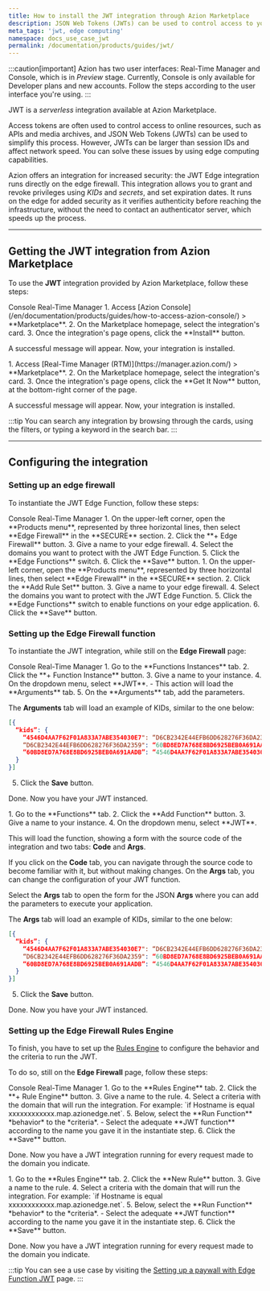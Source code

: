 ```yaml
---
title: How to install the JWT integration through Azion Marketplace
description: JSON Web Tokens (JWTs) can be used to control access to your online resources.
meta_tags: 'jwt, edge computing'
namespace: docs_use_case_jwt
permalink: /documentation/products/guides/jwt/
---
```



:::caution[important]
Azion has two user interfaces: Real-Time Manager and Console, which is in *Preview* stage. Currently, Console is only available for Developer plans and new accounts. Follow the steps according to the user interface you're using.
:::

JWT is a *serverless* integration available at Azion Marketplace.

Access tokens are often used to control access to online resources, such as APIs and media archives, and JSON Web Tokens (JWTs) can be used to simplify this process. However, JWTs can be larger than session IDs and affect network speed. You can solve these issues by using edge computing capabilities. 

Azion offers an integration for increased security: the JWT Edge integration runs directly on the edge firewall. This integration allows you to grant and revoke privileges using *KIDs* and *secrets*, and set expiration dates. It runs on the edge for added security as it verifies authenticity before reaching the infrastructure, without the need to contact an authenticator server, which speeds up the process.

---

## Getting the JWT integration from Azion Marketplace

To use the **JWT** integration provided by Azion Marketplace, follow these steps:

<Tabs client:visible>
    <Fragment slot="tab.console">Console</Fragment>
    <Fragment slot="tab.rtm">Real-Time Manager</Fragment>

<Fragment slot="panel.console">
1. Access [Azion Console](/en/documentation/products/guides/how-to-access-azion-console/) > **Marketplace**.
2. On the Marketplace homepage, select the integration's card.
3. Once the integration's page opens, click the **Install** button.

A successful message will appear. Now, your integration is installed.
</Fragment>

<Fragment slot="panel.rtm">
1. Access [Real-Time Manager (RTM)](https://manager.azion.com/) > **Marketplace**.
2. On the Marketplace homepage, select the integration's card.
3. Once the integration's page opens, click the **Get It Now** button, at the bottom-right corner of the page.

A successful message will appear. Now, your integration is installed.
</Fragment>

</Tabs>

:::tip
You can search any integration by browsing through the cards, using the filters, or typing a keyword in the search bar.
:::

---

## Configuring the integration

### Setting up an edge firewall

To instantiate the JWT Edge Function, follow these steps:

<Tabs client:visible>
    <Fragment slot="tab.console">Console</Fragment>
    <Fragment slot="tab.rtm">Real-Time Manager</Fragment>

<Fragment slot="panel.console">
1. On the upper-left corner, open the **Products menu**, represented by three horizontal lines, then select **Edge Firewall** in the **SECURE** section.
2. Click the **+ Edge Firewall** button.
3. Give a name to your edge firewall.
4. Select the domains you want to protect with the JWT Edge Function.
5. Click the **Edge Functions** switch.
6. Click the **Save** button.
</Fragment>

<Fragment slot="panel.rtm">
1. On the upper-left corner, open the **Products menu**, represented by three horizontal lines, then select **Edge Firewall** in the **SECURE** section.
2. Click the **Add Rule Set** button.
3. Give a name to your edge firewall.
4. Select the domains you want to protect with the JWT Edge Function.
5. Click the **Edge Functions** switch to enable functions on your edge application.
6. Click the **Save** button.
</Fragment>

</Tabs>

### Setting up the Edge Firewall function

To instantiate the JWT integration, while still on the **Edge Firewall** page:

<Tabs client:visible>
    <Fragment slot="tab.console">Console</Fragment>
    <Fragment slot="tab.rtm">Real-Time Manager</Fragment>

<Fragment slot="panel.console">
1. Go to the **Functions Instances** tab.
2. Click the **+ Function Instance** button.
3. Give a name to your instance.
4. On the dropdown menu, select **JWT**.
  - This action will load the **Arguments** tab.
5. On the **Arguments** tab, add the parameters.

The **Arguments** tab will load an example of KIDs, similar to the one below:

```json
[{
  “kids”: {
    “4546D4AA7F62F01A833A7ABE354030E7": “D6CB2342E44EFB6DD628276F36DA2359”,
    “D6CB2342E44EFB6DD628276F36DA2359": “60BD8ED7A768E8BD6925BEB0A691AADB”,
    “60BD8ED7A768E8BD6925BEB0A691AADB”: “4546D4AA7F62F01A833A7ABE354030E7”
  }
}]
```

5. Click the **Save** button.

Done. Now you have your JWT instanced. 
</Fragment>

<Fragment slot="panel.rtm">
1. Go to the **Functions** tab.
2. Click the **Add Function** button.
3. Give a name to your instance.
4. On the dropdown menu, select **JWT**.

This will load the function, showing a form with the source code of the integration and two tabs: **Code** and **Args**.

If you click on the **Code** tab, you can navigate through the source code to become familiar with it, but without making changes. On the **Args** tab, you can change the configuration of your JWT function.

Select the **Args** tab to open the form for the JSON **Args** where you can add the parameters to execute your application.

The **Args** tab will load an example of KIDs, similar to the one below:

```json
[{
  “kids”: {
    “4546D4AA7F62F01A833A7ABE354030E7": “D6CB2342E44EFB6DD628276F36DA2359”,
    “D6CB2342E44EFB6DD628276F36DA2359": “60BD8ED7A768E8BD6925BEB0A691AADB”,
    “60BD8ED7A768E8BD6925BEB0A691AADB”: “4546D4AA7F62F01A833A7ABE354030E7”
  }
}]
```

5. Click the **Save** button.

Done. Now you have your JWT instanced. 
</Fragment>

</Tabs>

### Setting up the Edge Firewall Rules Engine

To finish, you have to set up the [Rules Engine](/en/documentation/products/secure/edge-firewall/rules-engine/) to configure the behavior and the criteria to run the JWT.

To do so, still on the **Edge Firewall** page, follow these steps:

<Tabs client:visible>
    <Fragment slot="tab.console">Console</Fragment>
    <Fragment slot="tab.rtm">Real-Time Manager</Fragment>

<Fragment slot="panel.console">
1. Go to the **Rules Engine** tab.
2. Click the **+ Rule Engine** button.
3. Give a name to the rule.
4. Select a criteria with the domain that will run the integration. For example: `if Hostname is equal xxxxxxxxxxxx.map.azionedge.net`.
5. Below, select the **Run Function** *behavior* to the *criteria*.
    - Select the adequate **JWT function** according to the name you gave it in the instantiate step.
6. Click the **Save** button.

Done. Now you have a JWT integration running for every request made to the domain you indicate.
</Fragment>

<Fragment slot="panel.rtm">
1. Go to the **Rules Engine** tab.
2. Click the **New Rule** button.
3. Give a name to the rule.
4. Select a criteria with the domain that will run the integration. For example: `if Hostname is equal xxxxxxxxxxxx.map.azionedge.net`.
5. Below, select the **Run Function** *behavior* to the *criteria*.
    - Select the adequate **JWT function** according to the name you gave it in the instantiate step.
6. Click the **Save** button.

Done. Now you have a JWT integration running for every request made to the domain you indicate.
</Fragment>

</Tabs>

:::tip
You can see a use case by visiting the [Setting up a paywall with Edge Function JWT](/en/documentation/products/guides/paywall-edge-function-jwt/) page.
:::